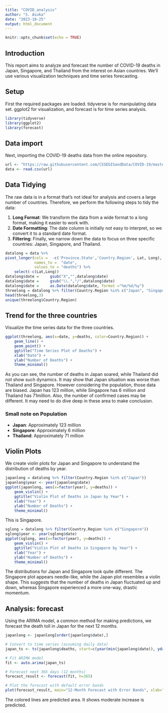 ---
title: "COVID_analysis"
author: "S. Asuka"
date: "2023-10-25"
output: html_document
---

```{r setup, include=FALSE}
knitr::opts_chunk$set(echo = TRUE)
```

## Introduction

This report aims to analyze and forecast the number of COVID-19 deaths in Japan, Singapore, and Thailand from the interest on Asian countries. We'll use various visualization techniques and time series forecasting.

## Setup

First the required packages are loaded. tidyverse is for manipulating data set. ggplot2 for visualization, and forecast is for time series analysis. 


```{r package}
library(tidyverse)
library(ggplot2)
library(forecast)
```

## Data import
Next, importing the COVID-19 deaths data from the online repository.

```{r data}
url <- "https://raw.githubusercontent.com/CSSEGISandData/COVID-19/master/csse_covid_19_data/csse_covid_19_time_series/time_series_covid19_deaths_global.csv"
data <- read.csv(url)

```

## Data Tidying

The raw data is in a format that's not ideal for analysis and covers a large number of countries. Therefore, we perform the following steps to tidy the data:

1. **Long Format**: We transform the data from a wide format to a long format, making it easier to work with.
2. **Date Formatting**: The date column is initially not easy to interpret, so we convert it to a standard date format.
3. **Filtering**: Finally, we narrow down the data to focus on three specific countries: Japan, Singapore, and Thailand.


```{r data2}
datalong = data %>% 
pivot_longer(cols =  -c('Province.State','Country.Region', Lat, Long),
             names_to =  "date",
             values_to = "deaths") %>% 
    select(-c(Lat,Long))
datalong$date =     gsub("X","",datalong$date)
datalong$date =     gsub("\\.","/",datalong$date)
datalong$date =     as.Date(datalong$date, format ="%m/%d/%y")
threelong = datalong %>% filter(Country.Region %in% c("Japan", "Singapore", "Thailand"))
head(threelong,3)
unique(threelong$Country.Region)
```


## Trend for the three countries 
Visualize the time series data for the three countries.

```{r ggplot, echo=TRUE}
ggplot(threelong, aes(x=date, y=deaths, color=Country.Region)) +
    geom_line() +
    geom_point() +
    ggtitle("Time Series Plot of Deaths") +
    xlab("Date") +
    ylab("Number of Deaths") +
    theme_minimal()
```

As you can see, the number of deaths in Japan soared, while Thailand did not show such dynamics. It may show that Japan situation was worse than Thailand and Singapore. However considering the population, those data are biased. Japan has 123 million, while Singapore has 6 million and Thailand has 71million. Also, the number of confirmed cases may be different. It may need to do dive deep in these area to make conclusion. 



### Small note on Population 

- **Japan**: Approximately 123 million
- **Singapore**: Approximately 6 million 
- **Thailand**: Approximately 71 million

## Violin Plots
We create violin plots for Japan and Singapore to understand the distribution of deaths by year.

```{r japan}
japanlong = datalong %>% filter(Country.Region %in% c("Japan"))
japanlong$year <- year(japanlong$date)
ggplot(japanlong, aes(x=factor(year), y=deaths)) +
    geom_violin() +
    ggtitle("Violin Plot of Deaths in Japan by Year") +
    xlab("Year") +
    ylab("Number of Deaths") +
    theme_minimal()
```


This is Singapore.


```{r singapore}
sglong = datalong %>% filter(Country.Region %in% c("Singapore"))
sglong$year <- year(sglong$date)
ggplot(sglong, aes(x=factor(year), y=deaths)) +
    geom_violin() +
    ggtitle("Violin Plot of Deaths in Singapore by Year") +
    xlab("Year") +
    ylab("Number of Deaths") +
    theme_minimal()
```

The distributions for Japan and Singapore look quite different. The Singapore plot appears needle-like, while the Japan plot resembles a violin shape. This suggests that the number of deaths in Japan fluctuated up and down, whereas Singapore experienced a more one-way, drastic momentum.

## Analysis: forecast 
Using the ARIMA model, a common method for making predictions, we forecast the death toll in Japan for the next 12 months.


```{r forecast}
japanlong <- japanlong[order(japanlong$date),]

# Convert to time series (assuming daily data)
japan_ts <- ts(japanlong$deaths, start=c(year(min(japanlong$date)), yday(min(japanlong$date))), frequency=365)

# Fit ARIMA model
fit <- auto.arima(japan_ts)

# Forecast next 365 days (12 months)
forecast_result <- forecast(fit, h=365)

# Plot the forecast with default error bands
plot(forecast_result, main="12-Month Forecast with Error Bands", xlab="Time", ylab="Deaths")

```

The colored lines are predicted area. It shows moderate increase is predicted. 

